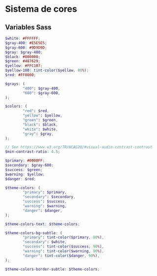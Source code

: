 
<Meta title="Base/Sistema de cores"/>

# Sistema de cores

<ColorPalette>
  <ColorItem
    title="Grises"
    subtitle=""
    colors={{
      'gray-400': '#E5E5E5',
      'gray-600': '#9D9D9D'
    }}
  />
  <ColorItem
    title="Cores básicas"
    subtitle=""
    colors={{
      white: '#FFFFFF',
      gray: '#E5E5E5',
      black: '#000000',
      green: '#487629',
      yellow: '#FFC107',
      red: '#FF0000'
    }}
  />
  <ColorItem
    title="Primaria"
    subtitle=""
    colors={{ primary: '#0000FF' }}
  />
  <ColorItem
    title="Secundaria"
    subtitle=""
    colors={{ gray: '#E5E5E5' }}
  />
  <ColorItem
    title="Éxito"
    subtitle=""
    colors={{ green: '#487629' }}
  />
  <ColorItem
    title="Alerta"
    subtitle=""
    colors={{ warning: '#FFC107' }}
  />
  <ColorItem
    title="Erro"
    subtitle=""
    colors={{ danger: '#FF0000' }}
  />
  <ColorItem
    title="Tema"
    subtitle=""
    colors={{
      primary: '#0000FF',
      secondary: '#E5E5E5',
      success: '#487629',
      warning: '#FFC107',
      danger: '#FF0000',
    }}
  />
</ColorPalette>

## Variables Sass

```scss
$white: #FFFFFF;
$gray-400: #E5E5E5;
$gray-600: #9D9D9D;
$gray: $gray-400;
$black: #000000;
$green: #487629;
$yellow: #FFC107;
$yellow-100: tint-color($yellow, 80%);
$red: #FF0000;

$grays: (
        "400": $gray-400,
        "600": $gray-600,
);

$colors: (
        "red": $red,
        "yellow": $yellow,
        "green": $green,
        "black": $black,
        "white": $white,
        "gray": $gray,
);

// See https://www.w3.org/TR/WCAG20/#visual-audio-contrast-contrast
$min-contrast-ratio: 4.5;

$primary: #0000FF;
$secondary: $gray-600;
$success: $green;
$warning: $yellow;
$danger: $red;

$theme-colors: (
        "primary": $primary,
        "secondary": $secondary,
        "success": $success,
        "warning": $warning,
        "danger": $danger,
);

$theme-colors-text: $theme-colors;

$theme-colors-bg-subtle: (
        "primary": tint-color($primary, 90%),
        "secondary": $white,
        "success": tint-color($success, 90%),
        "warning": tint-color($warning, 90%),
        "danger": tint-color($danger, 90%),
);

$theme-colors-border-subtle: $theme-colors;
```